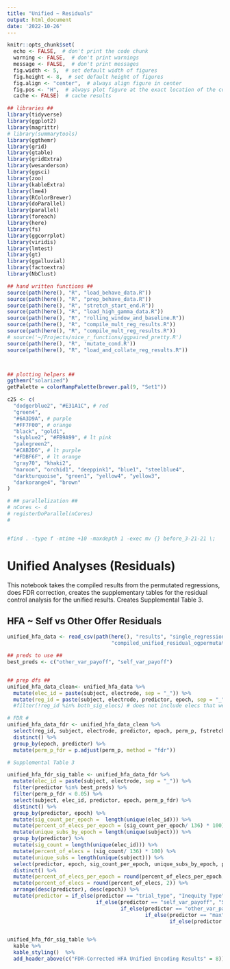```yaml
---
title: "Unified ~ Residuals"
output: html_document
date: '2022-10-26'
---
```



```r
knitr::opts_chunk$set(
  echo <- FALSE,  # don't print the code chunk
  warning <- FALSE,  # don't print warnings
  message <- FALSE,  # don't print messages
  fig.width <- 5,  # set default width of figures
  fig.height <- 8,  # set default height of figures
  fig.align <- "center",  # always align figure in center
  fig.pos <- "H",  # always plot figure at the exact location of the code chunk
  cache <- FALSE)  # cache results

## libraries ##
library(tidyverse)
library(ggplot2)
library(magrittr)
# library(summarytools)
library(ggthemr)
library(grid)
library(gtable)
library(gridExtra)
library(wesanderson)
library(ggsci)
library(zoo)
library(kableExtra)
library(lme4)
library(RColorBrewer)
library(doParallel)
library(parallel)
library(foreach)
library(here)
library(fs)
library(ggcorrplot)
library(viridis)
library(lmtest)
library(gt)
library(ggalluvial)
library(factoextra)
library(NbClust)

## hand written functions ##
source(path(here(), "R", "load_behave_data.R"))
source(path(here(), "R", "prep_behave_data.R"))
source(path(here(), "R", "stretch_start_end.R"))
source(path(here(), "R", "load_high_gamma_data.R"))
source(path(here(), "R", "rolling_window_and_baseline.R"))
source(path(here(), "R", "compile_mult_reg_results.R"))
source(path(here(), "R", "compile_mult_reg_results.R"))
# source('~/Projects/nice_r_functions/ggpaired_pretty.R')
source(path(here(), "R", 'mutate_cond.R'))
source(path(here(), "R", "load_and_collate_reg_results.R"))



## plotting helpers ##
ggthemr("solarized")
getPalette = colorRampPalette(brewer.pal(9, "Set1"))

c25 <- c(
  "dodgerblue2", "#E31A1C", # red
  "green4",
  "#6A3D9A", # purple
  "#FF7F00", # orange
  "black", "gold1",
  "skyblue2", "#FB9A99", # lt pink
  "palegreen2",
  "#CAB2D6", # lt purple
  "#FDBF6F", # lt orange
  "gray70", "khaki2",
  "maroon", "orchid1", "deeppink1", "blue1", "steelblue4",
  "darkturquoise", "green1", "yellow4", "yellow3",
  "darkorange4", "brown"
)

# ## parallelization ##
# nCores <- 4
# registerDoParallel(nCores)
# 


#find . -type f -mtime +10 -maxdepth 1 -exec mv {} before_3-21-21 \;
```

# Unified Analyses (Residuals)

This notebook takes the compiled results from the permutated regressions, does FDR correction, creates the supplementary tables for the residual control analysis for the unified results. Creates Supplemental Table 3. 


## HFA ~ Self vs Other Offer Residuals

```r

unified_hfa_data <- read_csv(path(here(), "results", "single_regressions",
                                  "compiled_unified_residual_ogpermutation_ofc_results_1_26_2022.csv"))


```

```r

## preds to use ##
best_preds <- c("other_var_payoff", "self_var_payoff")


## prep dfs ##
unified_hfa_data_clean<- unified_hfa_data %>%
  mutate(elec_id = paste(subject, electrode, sep = "_")) %>%
  mutate(reg_id = paste(subject, electrode, predictor, epoch, sep = "_")) 
  #filter(!reg_id %in% both_sig_elecs) # does not include elecs that were also sig for split, does not change pattern of results

# FDR #
unified_hfa_data_fdr <- unified_hfa_data_clean %>%
  select(reg_id, subject, electrode, predictor, epoch, perm_p, fstretch, bstretch) %>%
  distinct() %>%
  group_by(epoch, predictor) %>%
  mutate(perm_p_fdr = p.adjust(perm_p, method = "fdr"))

```

```r

# Supplemental Table 3

unified_hfa_fdr_sig_table <- unified_hfa_data_fdr %>%
  mutate(elec_id = paste(subject, electrode, sep = "_")) %>%
  filter(predictor %in% best_preds) %>%
  filter(perm_p_fdr < 0.05) %>%
  select(subject, elec_id, predictor, epoch, perm_p_fdr) %>%
  distinct() %>%
  group_by(predictor, epoch) %>%
  mutate(sig_count_per_epoch =  length(unique(elec_id))) %>%
  mutate(percent_of_elecs_per_epoch = (sig_count_per_epoch/ 136) * 100) %>%
  mutate(unique_subs_by_epoch = length(unique(subject))) %>%
  group_by(predictor) %>%
  mutate(sig_count = length(unique(elec_id))) %>%
  mutate(percent_of_elecs = (sig_count/ 136) * 100) %>%
  mutate(unique_subs = length(unique(subject))) %>%
  select(predictor, epoch, sig_count_per_epoch, unique_subs_by_epoch, percent_of_elecs_per_epoch, sig_count, unique_subs, percent_of_elecs) %>%
  distinct() %>%
  mutate(percent_of_elecs_per_epoch = round(percent_of_elecs_per_epoch, 2)) %>%
  mutate(percent_of_elecs = round(percent_of_elecs, 2)) %>%
  arrange(desc(predictor), desc(epoch)) %>%
  mutate(predictor = if_else(predictor == "trial_type", "Inequity Type",
                             if_else(predictor == "self_var_payoff", "Self-Offer",
                                     if_else(predictor == "other_var_payoff", "Other-Offer",
                                             if_else(predictor == "max", "Max",
                                                     if_else(predictor == "min", "Min", "Unsigned Inequity"))))))


unified_hfa_fdr_sig_table %>%
  kable %>%
  kable_styling()  %>%
  add_header_above(c("FDR-Corrected HFA Unified Encoding Results" = 8))

```
